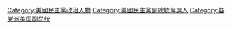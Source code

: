 [[Category:美國民主黨政治人物|Category:美國民主黨政治人物]]
[[Category:美國民主黨副總統候選人|Category:美國民主黨副總統候選人]]
[[Category:各党派美国副总统|Category:各党派美国副总统]]